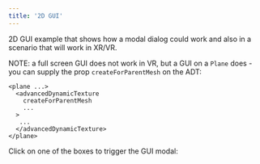 ```yaml
---
title: '2D GUI'
---
```


2D GUI example that shows how a modal dialog could work and also in a scenario
that will work in XR/VR.

NOTE: a full screen GUI does not work in VR, but a GUI on a `Plane` does - you
can supply the prop `createForParentMesh` on the ADT:

```tsx
<plane ...>
  <advancedDynamicTexture
    createForParentMesh
    ...
  >
   ...
  </advancedDynamicTexture>
</plane>
```

Click on one of the boxes to trigger the GUI modal:

<code src="./With2DUI.tsx" />
